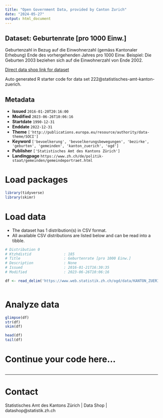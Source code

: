 ```yaml
---
title: "Open Government Data, provided by Canton Zurich"
date: "2024-05-27"
output: html_document
---
```


## Dataset: Geburtenrate [pro 1000 Einw.]

Geburtenzahl in Bezug auf die Einwohnerzahl (gemäss Kantonaler Erhebung) Ende des vorhergehenden Jahres pro 1000 Einw. Beispiel: Die Geburten 2003 beziehen sich auf die Einwohnerzahl von Ende 2002.

[Direct data shop link for dataset](https://www.zh.ch/de/politik-staat/statistik-daten/datenkatalog.html#/datasets/222@statistisches-amt-kanton-zuerich)

Auto generated R starter code for data set 222@statistisches-amt-kanton-zuerich.

## Metadata

- **Issued** `2016-01-20T20:16:00`
- **Modified** `2023-06-26T10:06:16`
- **Startdate** `1990-12-31`
- **Enddate** `2022-12-31`
- **Theme** `['http://publications.europa.eu/resource/authority/data-theme/SOCI']`
- **Keyword** `['bevoelkerung', 'bevoelkerungsbewegungen', 'bezirke', 'geburten', 'gemeinden', 'kanton_zuerich', 'ogd']`
- **Publisher** `['Statistisches Amt des Kantons Zürich']`
- **Landingpage** `https://www.zh.ch/de/politik-staat/gemeinden/gemeindeportraet.html`


# Load packages

```r

library(tidyverse)
library(skimr)

```

# Load data

-   The dataset has 1 distribution(s) in CSV format.
-   All available CSV distributions are listed below and can be read into a tibble.

```r

# Distribution 0
# Ktzhdistid               : 185
# Title                    : Geburtenrate [pro 1000 Einw.]
# Description              : None
# Issued                   : 2016-01-21T16:30:35
# Modified                 : 2023-06-26T10:06:16

df <- read_delim('https://www.web.statistik.zh.ch/ogd/data/KANTON_ZUERICH_97.csv')



```

# Analyze data

```r

glimpse(df)
str(df)
skim(df)

head(df)
tail(df)

```

# Continue your code here...

```r

```

------------------------------------------------------------------------

# Contact

Statistisches Amt des Kantons Zürich | Data Shop | datashop@statistik.zh.ch
